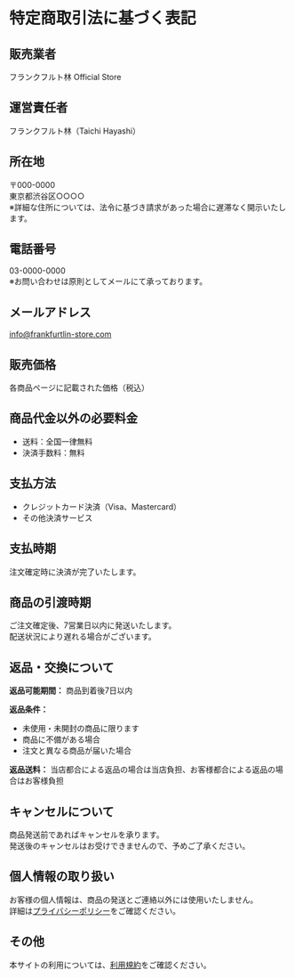 # 特定商取引法に基づく表記

## 販売業者

フランクフルト林 Official Store

## 運営責任者

フランクフルト林（Taichi Hayashi）

## 所在地

〒000-0000  
東京都渋谷区○○○○  
※詳細な住所については、法令に基づき請求があった場合に遅滞なく開示いたします。

## 電話番号

03-0000-0000  
※お問い合わせは原則としてメールにて承っております。

## メールアドレス

info@frankfurtlin-store.com

## 販売価格

各商品ページに記載された価格（税込）

## 商品代金以外の必要料金

- 送料：全国一律無料
- 決済手数料：無料

## 支払方法

- クレジットカード決済（Visa、Mastercard）
- その他決済サービス

## 支払時期

注文確定時に決済が完了いたします。

## 商品の引渡時期

ご注文確定後、7営業日以内に発送いたします。  
配送状況により遅れる場合がございます。

## 返品・交換について

**返品可能期間：** 商品到着後7日以内

**返品条件：**
- 未使用・未開封の商品に限ります
- 商品に不備がある場合
- 注文と異なる商品が届いた場合

**返品送料：** 当店都合による返品の場合は当店負担、お客様都合による返品の場合はお客様負担

## キャンセルについて

商品発送前であればキャンセルを承ります。  
発送後のキャンセルはお受けできませんので、予めご了承ください。

## 個人情報の取り扱い

お客様の個人情報は、商品の発送とご連絡以外には使用いたしません。  
詳細は[プライバシーポリシー](./privacy-policy)をご確認ください。

## その他

本サイトの利用については、[利用規約](./terms-of-service)をご確認ください。
